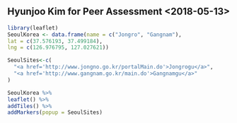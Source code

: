 ## Hyunjoo Kim for Peer Assessment <2018-05-13>

```{r,comment='',echo=FALSE}
library(leaflet)
SeoulKorea <- data.frame(name = c("Jongro", "Gangnam"),
lat = c(37.576193, 37.499184),
lng = c(126.976795, 127.027621))

SeoulSites<-c(
  "<a href='http://www.jongno.go.kr/portalMain.do'>Jongrogu</a>",
  "<a href='http://www.gangnam.go.kr/main.do'>Gangnamgu</a>"
)

SeoulKorea %>%
leaflet() %>%
addTiles() %>%
addMarkers(popup = SeoulSites)
```

